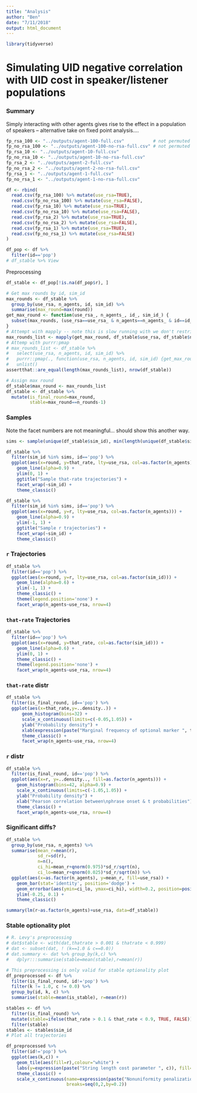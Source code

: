 ```yaml
---
title: "Analysis"
author: "Ben"
date: "7/11/2018"
output: html_document
---
```


```r
library(tidyverse)
```

# Simulating UID negative correlation with UID cost in speaker/listener populations

### Summary

Simply interacting with other agents gives rise to the effect in a population of speakers -- alternative take on fixed point analysis....


```r
fp_rsa_100 <- "../outputs/agent-100-full.csv"           # not permuted conversation partners
fp_no_rsa_100 <- "../outputs/agent-100-no-rsa-full.csv" # not permuted conversation partners
fp_rsa_10 <- "../outputs/agent-10-full.csv"
fp_no_rsa_10 <- "../outputs/agent-10-no-rsa-full.csv"
fp_rsa_2 <- "../outputs/agent-2-full.csv"
fp_no_rsa_2 <- "../outputs/agent-2-no-rsa-full.csv"
fp_rsa_1 <- "../outputs/agent-1-full.csv"
fp_no_rsa_1 <- "../outputs/agent-1-no-rsa-full.csv"

df <- rbind(
  read.csv(fp_rsa_100) %>% mutate(use_rsa=TRUE),
  read.csv(fp_no_rsa_100) %>% mutate(use_rsa=FALSE),
  read.csv(fp_rsa_10) %>% mutate(use_rsa=TRUE),
  read.csv(fp_no_rsa_10) %>% mutate(use_rsa=FALSE),
  read.csv(fp_rsa_2) %>% mutate(use_rsa=TRUE),
  read.csv(fp_no_rsa_2) %>% mutate(use_rsa=FALSE),
  read.csv(fp_rsa_1) %>% mutate(use_rsa=TRUE),
  read.csv(fp_no_rsa_1) %>% mutate(use_rsa=FALSE)
)
```

```r
df_pop <- df %>%
  filter(id=='pop')
# df_stable %>% View
```

Preprocessing
```r
df_stable <- df_pop[!is.na(df_pop$r), ]

# Get max rounds by id, sim_id
max_rounds <- df_stable %>%
  group_by(use_rsa, n_agents, id, sim_id) %>%
  summarise(max_round=max(round))
get_max_round <- function(use_rsa_, n_agents_, id_, sim_id_) {
  subset(max_rounds, (use_rsa==use_rsa_ & n_agents==n_agents_ & id==id_ & sim_id==sim_id_))$max_round
}
# Attempt with mapply -- note this is slow running with we don't restrict to id==pop (for larger speaker populations).
max_rounds_list <- mapply(get_max_round, df_stable$use_rsa, df_stable$n_agents, df_stable$id, df_stable$sim_id)
# Attemp with purrr:pmap
# max_rounds_list <- df_stable %>%
#   select(use_rsa, n_agents, id, sim_id) %>%
#   purrr::pmap(., function(use_rsa, n_agents, id, sim_id) {get_max_round(use_rsa, n_agents, id, sim_id)}) %>%
#   unlist()
assertthat::are_equal(length(max_rounds_list), nrow(df_stable))

# Assign max round
df_stable$max_round <- max_rounds_list
df_stable <- df_stable %>%
  mutate(is_final_round=max_round,
         stable=max_round==n_rounds-1)
```

### Samples

Note the facet numbers are not meaningful... should show this another way.
```r
sims <- sample(unique(df_stable$sim_id), min(length(unique(df_stable$sim_id)), 16))

df_stable %>%
  filter(sim_id %in% sims, id=='pop') %>%
  ggplot(aes(x=round, y=that_rate, lty=use_rsa, col=as.factor(n_agents))) +
    geom_line(alpha=0.9) +
    ylim(0, 1) +
    ggtitle("Sample that-rate trajectories") +
    facet_wrap(~sim_id) +
    theme_classic()
```

```r
df_stable %>%
  filter(sim_id %in% sims, id=='pop') %>%
  ggplot(aes(x=round, y=r, lty=use_rsa, col=as.factor(n_agents))) +
    geom_line(alpha=0.9) +
    ylim(-1, 1) +
    ggtitle("Sample r trajectories") +
    facet_wrap(~sim_id) +
    theme_classic() 
```

### `r` Trajectories

```r
df_stable %>%
  filter(id=='pop') %>%
  ggplot(aes(x=round, y=r, lty=use_rsa, col=as.factor(sim_id))) +
    geom_line(alpha=0.6) +
    ylim(-1, 1) +
    theme_classic() +
    theme(legend.position='none') +
    facet_wrap(n_agents~use_rsa, nrow=4)
```

### `that-rate` Trajectories
```r
df_stable %>%
  filter(id=='pop') %>%
  ggplot(aes(x=round, y=that_rate, col=as.factor(sim_id))) +
    geom_line(alpha=0.6) +
    ylim(0, 1) +
    theme_classic() +
    theme(legend.position='none') +
    facet_wrap(n_agents~use_rsa, nrow=4)
```

### `that-rate` distr
```r
df_stable %>%
  filter(is_final_round, id=='pop') %>%
  ggplot(aes(x=that_rate,y=..density..)) + 
      geom_histogram(bins=32) + 
      scale_x_continuous(limits=c(-0.05,1.05)) +
      ylab("Probability density") +
      xlab(expression(paste("Marginal frequency of optional marker ", t))) +
      theme_classic() +
      facet_wrap(n_agents~use_rsa, nrow=4)
```

### `r` distr
```r
df_stable %>%
  filter(is_final_round, id=='pop') %>%
  ggplot(aes(x=r, y=..density.., fill=as.factor(n_agents))) + 
    geom_histogram(bins=42, alpha=0.9) + 
    scale_x_continuous(limits=c(-1.05,1.05)) +
    ylab("Probability density") +
    xlab("Pearson correlation between\nphrase onset & t probabilities") + 
    theme_classic() +
    facet_wrap(n_agents~use_rsa, nrow=4)
```

### Significant diffs?
```r
df_stable %>%
  group_by(use_rsa, n_agents) %>%
  summarise(mean_r=mean(r),
            sd_r=sd(r),
            n=n(),
            ci_hi=mean_r+qnorm(0.975)*sd_r/sqrt(n),
            ci_lo=mean_r+qnorm(0.025)*sd_r/sqrt(n)) %>%
  ggplot(aes(x=as.factor(n_agents), y=mean_r, fill=use_rsa)) +
    geom_bar(stat='identity', position='dodge') +
    geom_errorbar(aes(ymin=ci_lo, ymax=ci_hi), width=0.2, position=position_dodge(0.9)) +
    ylim(-0.25, 0.1) +
    theme_classic()
```



```r
summary(lm(r~as.factor(n_agents)+use_rsa, data=df_stable))
```


### Stable optionality plot

```r
# R. Levy's preprocessing
# dat$stable <- with(dat,thatrate > 0.001 & thatrate < 0.999)
# dat <- subset(dat, ! (k==1.0 & c==0.0))
# dat.summary <- dat %>% group_by(k,c) %>%
#   dplyr:::summarise(stable=mean(stable),r=mean(r))

# This preprocessing is only valid for stable optionality plot
df_preprocessed <- df %>%
  filter(is_final_round, id!='pop') %>%
  filter(k != 1.0, c != 0.0) %>%
  group_by(id, k, c) %>%
  summarise(stable=mean(is_stable), r=mean(r))
```


```r
stables <- df %>% 
  filter(is_final_round) %>%
  mutate(stable=ifelse(that_rate > 0.1 & that_rate < 0.9, TRUE, FALSE)) %>%
  filter(stable)
stables <- stables$sim_id
# Plot all trajectories  
```

```r
df_preprocessed %>%
  filter(id!='pop') %>%
  ggplot(aes(k,c)) + 
    geom_tile(aes(fill=r),colour="white") +
    labs(y=expression(paste("String length cost parameter ", c)), fill="stable\noptionality\nrate") +
    theme_classic() +
    scale_x_continuous(name=expression(paste("Nonuniformity penalization parameter ",k)),
                       breaks=seq(0,2,by=0.2))
```

